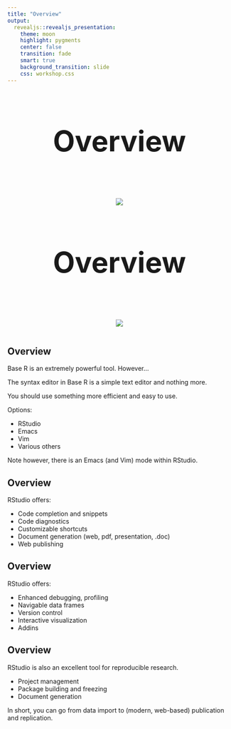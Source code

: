 ```yaml
---
title: "Overview"
output: 
  revealjs::revealjs_presentation:
    theme: moon
    highlight: pygments
    center: false
    transition: fade
    smart: true
    background_transition: slide
    css: workshop.css
---
```


##

<div style='text-align: center; font-size:32'>
<h1>Overview<h1>
<img src='img/RMarkdownOutputFormats.png'>
</div>

##

<div style='text-align: center; font-size:32'>
<h1>Overview<h1>
<img src='img/RStudio.png'>
</div>

## Overview 

Base R is an extremely powerful tool. However...

The syntax editor in Base R is a simple text editor and nothing more.

You should use something more efficient and easy to use.

Options:

- RStudio
- Emacs
- Vim
- Various others

Note however, there is an Emacs (and Vim) mode within RStudio.



## Overview

RStudio offers:

- Code completion and snippets
- Code diagnostics
- Customizable shortcuts
- Document generation (web, pdf, presentation, .doc)
- Web publishing


## Overview

RStudio offers:

- Enhanced debugging, profiling
- Navigable data frames
- Version control
- Interactive visualization
- Addins


## Overview 

RStudio is also an excellent tool for reproducible research.

- Project management
- Package building and freezing
- Document generation

In short, you can go from data import to (modern, web-based) publication and replication.